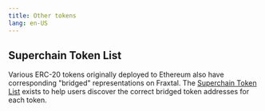 ```yaml
---
title: Other tokens
lang: en-US
---
```


## Superchain Token List

Various ERC-20 tokens originally deployed to Ethereum also have corresponding "bridged" representations on Fraxtal.
The [Superchain Token List](https://github.com/ethereum-optimism/ethereum-optimism.github.io) exists to help users discover the correct bridged token addresses for each token.
